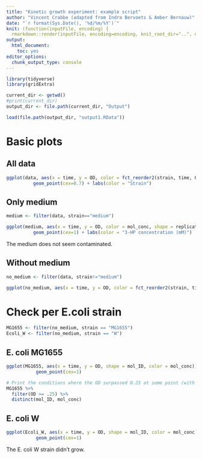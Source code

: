 ```yaml
---
title: "Kinetic growth experiment: example script"
author: "Vincent Crabbe (adapted from Indra Bervoets & Amber Bernauw)"
date: "`r format(Sys.Date(), '%d/%m/%Y')`"
knit: (function(inputFile, encoding) {
  rmarkdown::render(inputFile, encoding=encoding, knit_root_dir="..", output_dir="../Output")})
output: 
  html_document:
    toc: yes
editor_options:
  chunk_output_type: console
---
```


```r
library(tidyverse)
library(gridExtra)
```



```r
current_dir <- getwd()
#print(current_dir)
output_dir <- file.path(current_dir, "Output")

load(file.path(output_dir, "output1.RData"))
```

# Basic plots
## All data
```r
ggplot(data, aes(x = time, y = OD, color = fct_reorder2(strain, time, OD))) +
          geom_point(cex=0.7) + labs(color = "Strain")
```

## Only medium

```r
medium <- filter(data, strain=="medium")

ggplot(medium, aes(x = time, y = OD, color = mol_conc, shape = replicate)) +
          geom_point(cex=1) + labs(color = "3-HP concentration (mM)")
```
The medium does not seem contaminated.

## Without medium

```r
no_medium <- filter(data, strain!="medium")

ggplot(no_medium, aes(x = time, y = OD, color = fct_reorder2(strain, time, OD))) + geom_point(cex=1) + labs(color = "Inoculum")

```

# Check per E.coli strain
```r
MG1655 <- filter(no_medium, strain == "MG1655")
Ecoli_W <- filter(no_medium, strain == "W")
```

## E. coli MG1655

```r
ggplot(MG1655, aes(x = time, y = OD, shape = mol_ID, color = mol_conc)) +
           geom_point(cex=1)
```

```r
# Print the conditions where the OD surpassed 0.25 at some point (with other words, where the OD surpassed 0.25)
MG1655 %>%
  filter(OD >= .25) %>%
  distinct(mol_ID, mol_conc)
```

## E. coli W

```r
ggplot(Ecoli_W, aes(x = time, y = OD, shape = mol_ID, color = mol_conc)) +
           geom_point(cex=1)
```
The E. coli W strain didn't grow.
